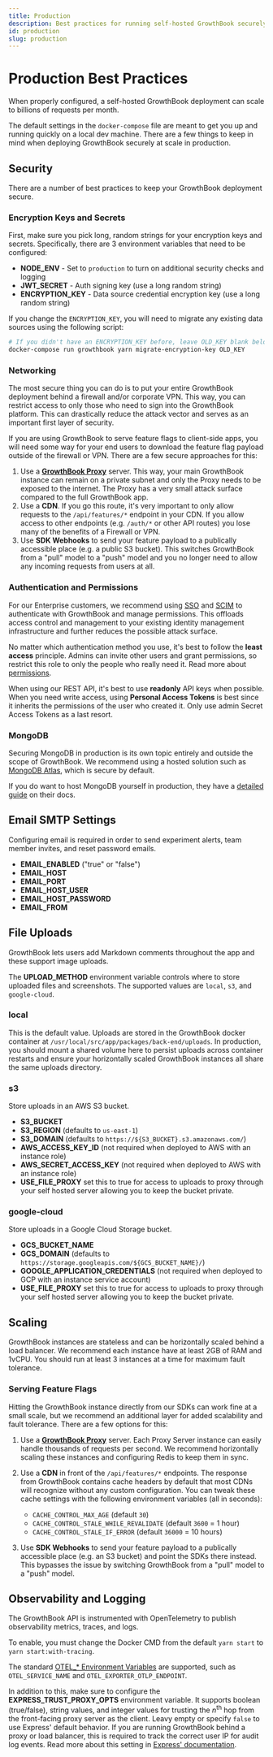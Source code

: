 ```yaml
---
title: Production
description: Best practices for running self-hosted GrowthBook securely at scale
id: production
slug: production
---
```


# Production Best Practices

When properly configured, a self-hosted GrowthBook deployment can scale to billions of requests per month.

The default settings in the `docker-compose` file are meant to get you up and running quickly on a local dev machine. There are a few things to keep in mind when deploying GrowthBook securely at scale in production.

## Security

There are a number of best practices to keep your GrowthBook deployment secure.

### Encryption Keys and Secrets

First, make sure you pick long, random strings for your encryption keys and secrets. Specifically, there are 3 environment variables that need to be configured:

- **NODE_ENV** - Set to `production` to turn on additional security checks and logging
- **JWT_SECRET** - Auth signing key (use a long random string)
- **ENCRYPTION_KEY** - Data source credential encryption key (use a long random string)

If you change the `ENCRYPTION_KEY`, you will need to migrate any existing data sources using the following script:

```bash
# If you didn't have an ENCRYPTION_KEY before, leave OLD_KEY blank below
docker-compose run growthbook yarn migrate-encryption-key OLD_KEY
```

### Networking

The most secure thing you can do is to put your entire GrowthBook deployment behind a firewall and/or corporate VPN. This way, you can restrict access to only those who need to sign into the GrowthBook platform. This can drastically reduce the attack vector and serves as an important first layer of security.

If you are using GrowthBook to serve feature flags to client-side apps, you will need some way for your end users to download the feature flag payload outside of the firewall or VPN. There are a few secure approaches for this:

1. Use a [**GrowthBook Proxy**](/self-host/proxy) server. This way, your main GrowthBook instance can remain on a private subnet and only the Proxy needs to be exposed to the internet. The Proxy has a very small attack surface compared to the full GrowthBook app.
2. Use a **CDN**. If you go this route, it's very important to only allow requests to the `/api/features/*` endpoint in your CDN. If you allow access to other endpoints (e.g. `/auth/*` or other API routes) you lose many of the benefits of a Firewall or VPN.
3. Use **SDK Webhooks** to send your feature payload to a publically accessible place (e.g. a public S3 bucket). This switches GrowthBook from a "pull" model to a "push" model and you no longer need to allow any incoming requests from users at all.

### Authentication and Permissions

For our Enterprise customers, we recommend using [SSO](/sso) and [SCIM](/integrations/scim) to authenticate with GrowthBook and manage permissions. This offloads access control and management to your existing identity management infrastructure and further reduces the possible attack surface.

No matter which authentication method you use, it's best to follow the **least access** principle. Admins can invite other users and grant permissions, so restrict this role to only the people who really need it. Read more about [permissions](/account/user-permissions).

When using our REST API, it's best to use **readonly** API keys when possible. When you need write access, using **Personal Access Tokens** is best since it inherits the permissions of the user who created it. Only use admin Secret Access Tokens as a last resort.

### MongoDB

Securing MongoDB in production is its own topic entirely and outside the scope of GrowthBook. We recommend using a hosted solution such as [MongoDB Atlas](https://www.mongodb.com/atlas/database), which is secure by default.

If you do want to host MongoDB yourself in production, they have a [detailed guide](https://www.mongodb.com/docs/manual/administration/production-notes/) on their docs.

## Email SMTP Settings

Configuring email is required in order to send experiment alerts, team member invites, and reset password emails.

- **EMAIL_ENABLED** ("true" or "false")
- **EMAIL_HOST**
- **EMAIL_PORT**
- **EMAIL_HOST_USER**
- **EMAIL_HOST_PASSWORD**
- **EMAIL_FROM**

## File Uploads

GrowthBook lets users add Markdown comments throughout the app and these support image uploads.

The **UPLOAD_METHOD** environment variable controls where to store uploaded files
and screenshots. The supported values are `local`, `s3`, and `google-cloud`.

### local

This is the default value. Uploads are stored in the GrowthBook docker container at
`/usr/local/src/app/packages/back-end/uploads`. In production, you should mount a shared volume here to persist uploads across container restarts and ensure your horizontally scaled GrowthBook instances all share the same uploads directory.

### s3

Store uploads in an AWS S3 bucket.

- **S3_BUCKET**
- **S3_REGION** (defaults to `us-east-1`)
- **S3_DOMAIN** (defaults to `https://${S3_BUCKET}.s3.amazonaws.com/`)
- **AWS_ACCESS_KEY_ID** (not required when deployed to AWS with an instance role)
- **AWS_SECRET_ACCESS_KEY** (not required when deployed to AWS with an instance role)
- **USE_FILE_PROXY** set this to true for access to uploads to proxy through your self hosted server allowing you to keep the bucket private.

### google-cloud

Store uploads in a Google Cloud Storage bucket.

- **GCS_BUCKET_NAME**
- **GCS_DOMAIN** (defaults to `https://storage.googleapis.com/${GCS_BUCKET_NAME}/`)
- **GOOGLE_APPLICATION_CREDENTIALS** (not required when deployed to GCP with an instance service account)
- **USE_FILE_PROXY** set this to true for access to uploads to proxy through your self hosted server allowing you to keep the bucket private.

## Scaling

GrowthBook instances are stateless and can be horizontally scaled behind a load balancer. We recommend each instance have at least 2GB of RAM and 1vCPU. You should run at least 3 instances at a time for maximum fault tolerance.

### Serving Feature Flags

Hitting the GrowthBook instance directly from our SDKs can work fine at a small scale, but we recommend an additional layer for added scalability and fault tolerance. There are a few options for this:

1. Use a [**GrowthBook Proxy**](/self-host/proxy) server. Each Proxy Server instance can easily handle thousands of requests per second. We recommend horizontally scaling these instances and configuring Redis to keep them in sync.
2. Use a **CDN** in front of the `/api/features/*` endpoints. The response from GrowthBook contains cache headers by default that most CDNs will recognize without any custom configuration. You can tweak these cache settings with the following environment variables (all in seconds):

   - `CACHE_CONTROL_MAX_AGE` (default `30`)
   - `CACHE_CONTROL_STALE_WHILE_REVALIDATE` (default `3600` = 1 hour)
   - `CACHE_CONTROL_STALE_IF_ERROR` (default `36000` = 10 hours)

3. Use **SDK Webhooks** to send your feature payload to a publically accessible place (e.g. an S3 bucket) and point the SDKs there instead. This bypasses the issue by switching GrowthBook from a "pull" model to a "push" model.

## Observability and Logging

The GrowthBook API is instrumented with OpenTelemetry to publish observability metrics, traces, and logs.

To enable, you must change the Docker CMD from the default `yarn start` to `yarn start:with-tracing`.

The standard [OTEL\_\* Environment Variables](https://opentelemetry.io/docs/concepts/sdk-configuration/) are supported, such as `OTEL_SERVICE_NAME` and `OTEL_EXPORTER_OTLP_ENDPOINT`.

In addition to this, make sure to configure the **EXPRESS_TRUST_PROXY_OPTS** environment variable. It supports boolean (true/false), string values, and integer values for trusting the _n_<sup>th</sup> hop from the front-facing proxy server as the client. Leavy empty or specify `false` to use Express' default behavior. If you are running GrowthBook behind a proxy or load balancer, this is required to track the correct user IP for audit log events. Read more about this setting in [Express' documentation](https://expressjs.com/en/5x/api.html#trust.proxy.options.table).
